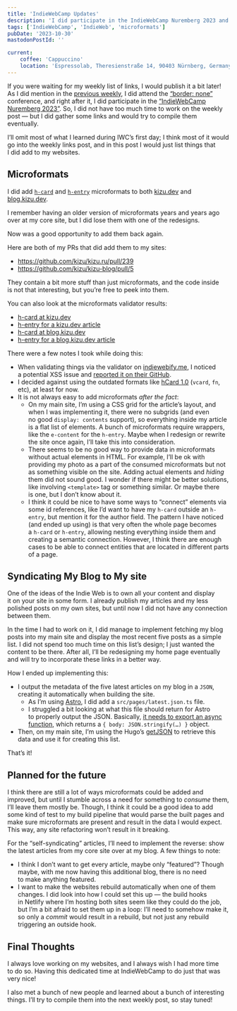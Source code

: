 ```yaml
---
title: 'IndieWebCamp Updates'
description: 'I did participate in the IndieWebCamp Nuremberg 2023 and made a few updates to my main site and my less polished blog.'
tags: ['IndieWebCamp', 'IndieWeb', 'microformats']
pubDate: '2023-10-30'
mastodonPostId: ''

current:
	coffee: 'Cappuccino'
	location: 'Espressolab, Theresienstraße 14, 90403 Nürnberg, Germany'
---
```



If you were waiting for my weekly list of links, I would publish it a bit later! As I did mention in the [previous weekly](/weekly-bookmarks-002/), I did attend the [“border: none”](https://border-none.net/2023/) conference, and right after it, I did participate in the [“IndieWebCamp Nuremberg 2023”](https://indieweb.org/2023/Nuremberg). So, I did not have too much time to work on the weekly post — but I did gather some links and would try to compile them eventually.

I’ll omit most of what I learned during IWC’s first day; I think most of it would go into the weekly links post, and in this post I would just list things that I did add to my websites.

## Microformats

I did add [`h-card`](https://microformats.org/wiki/h-card) and [`h-entry`](https://microformats.org/wiki/h-entry) microformats to both [kizu.dev](https://kizu.dev) and [blog.kizu.dev](https://blog.kizu.dev).

I remember having an older version of microformats years and years ago over at my core site, but I did lose them with one of the redesigns.

Now was a good opportunity to add them back again.

Here are both of my PRs that did add them to my sites:

- https://github.com/kizu/kizu.ru/pull/239
- https://github.com/kizu/kizu-blog/pull/5

They contain a bit more stuff than just microformats, and the code inside is not that interesting, but you’re free to peek into them.

You can also look at the microformats validator results:

- [h-card at kizu.dev](https://indiewebify.me/validate-h-card/?url=https%3A%2F%2Fkizu.dev%2F)
- [h-entry for a kizu.dev article](https://indiewebify.me/validate-h-entry/?url=https%3A%2F%2Fkizu.dev%2Fscroll-driven-state-transfer%2F)
- [h-card at blog.kizu.dev](https://indiewebify.me/validate-h-card/?url=https%3A%2F%2Fblog.kizu.dev%2F)
- [h-entry for a blog.kizu.dev article](https://indiewebify.me/validate-h-entry/?url=https%3A%2F%2Fblog.kizu.dev%2Fweekly-bookmarks-001%2F)

There were a few notes I took while doing this:

- When validating things via the validator on [indiewebify.me](https://indiewebify.me), I noticed a potential XSS issue and [reported it on their GitHub](https://github.com/indieweb/indiewebify-me/issues/115).
- I decided against using the outdated formats like [hCard 1.0](https://microformats.org/wiki/hcard) (`vcard`, `fn`, etc), at least for now.
- It is not always easy to add microformats _after the fact_:
    - On my main site, I’m using a CSS grid for the article’s layout, and when I was implementing it, there were no subgrids (and even no good `display: contents` support), so everything inside my article is a flat list of elements. A bunch of microformats require wrappers, like the `e-content` for the `h-entry`. Maybe when I redesign or rewrite the site once again, I’ll take this into consideration.
    - There seems to be no good way to provide data in microformats without actual elements in HTML. For example, I’ll be ok with providing my photo as a part of the consumed microformats but not as something visible on the site. Adding actual elements and _hiding_ them did not sound good. I wonder if there might be better solutions, like involving `<template>` tag or something similar. Or maybe there is one, but I don’t know about it.
    - I think it could be nice to have some ways to “connect” elements via some id references, like I’d want to have my `h-card` outside an `h-entry`, but mention it for the author field. The pattern I have noticed (and ended up using) is that very often the whole page becomes a `h-card` or `h-entry`, allowing nesting everything inside them and creating a semantic connection. However, I think there are enough cases to be able to connect entities that are located in different parts of a page.

## Syndicating My Blog to My site

One of the ideas of the Indie Web is to own all your content and display it on your site in some form. I already publish my articles and my less polished posts on my own sites, but until now I did not have any connection between them.

In the time I had to work on it, I did manage to implement fetching my blog posts into my main site and display the most recent five posts as a simple list. I did not spend too much time on this list’s design; I just wanted the content to be there. After all, I’ll be redesigning my home page eventually and will try to incorporate these links in a better way.

How I ended up implementing this:

- I output the metadata of the five latest articles on my blog in a `JSON`, creating it automatically when building the site.
	- As I’m using [Astro](https://astro.build/), I did add a `src/pages/latest.json.ts` file.
	- I struggled a bit looking at what this file should return for Astro to properly output the JSON. Basically, [it needs to export an async function](https://github.com/kizu/kizu-blog/commit/68c0c04f7ad75b4e344b0305e5ffbf53e610d965#diff-c751fd7139a0c3f7f968a9e557436bfa25257eab0db0708fe62cd38acb52a9df), which returns a `{ body: JSON.stringify(…) }` object.
- Then, on my main site, I’m using the Hugo’s [getJSON](https://gohugo.io/functions/data/getjson/) to retrieve this data and use it for creating this list.

That’s it!

## Planned for the future

I think there are still a lot of ways microformats could be added and improved, but until I stumble across a need for something to _consume_ them, I’ll leave them mostly be. Though, I think it could be a good idea to add some kind of test to my build pipeline that would parse the built pages and make sure microformats are present and result in the data I would expect. This way, any site refactoring won’t result in it breaking.

For the “self-syndicating” articles, I’ll need to implement the reverse: show the latest articles from my core site over at my blog. A few things to note:

- I think I don’t want to get every article, maybe only “featured”? Though maybe, with me now having this additional blog, there is no need to make anything featured.
- I want to make the websites rebuild automatically when one of them changes. I did look into how I could set this up — the build hooks in Netlify where I’m hosting both sites seem like they could do the job, but I’m a bit afraid to set them up in a loop: I’ll need to somehow make it, so only a _commit_ would result in a rebuild, but not just any rebuild triggering an outside hook.

## Final Thoughts

I always love working on my websites, and I always wish I had more time to do so. Having this dedicated time at IndieWebCamp to do just that was very nice!

I also met a bunch of new people and learned about a bunch of interesting things. I’ll try to compile them into the next weekly post, so stay tuned!
